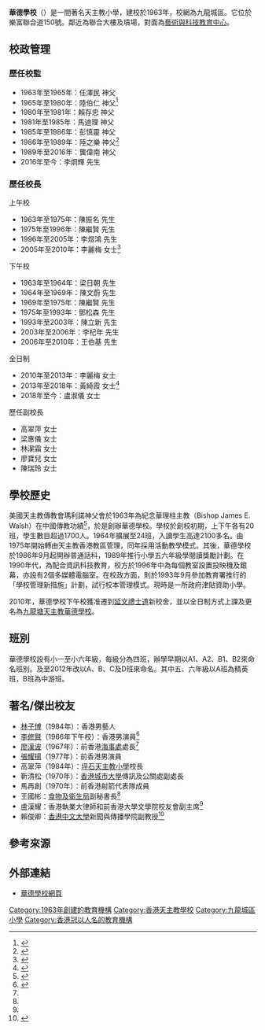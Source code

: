 {{Refimprove|time=2021-08-07}}
{{Infobox_School 
| name  =華德學校
| native_name=
| image = [[File:Bishop_Walsh_Primary_School_logo.png|250px]]
| motto = 勤謹謙信
| established    = 1963年
| closed         = 
| type           = 政府津貼
| founder        = 
| affiliation    = [[天主教香港教區|天主教香港教區]]
| district       = [[九龍城區|九龍城區]]
| address        = [[香港|香港]][[樂富|樂富]][[聯合道|聯合道]]150號
| religion       = [[天主教|天主教]]
| superintendent = 李烱輝先生
| principal      = 盧淑儀女士
| vice_principal = 廖寶兒女士、陳瑞玲女士
| enrollment     = 24班，6級
| language       = 中文
| students       = 
| magazine       = 華珍集、華萃、<br>華采學生報、BWS Times
| colors         = {{color box|#C8102E}} [[粉紅色|粉紅色]]、{{color box|#C8102E}} [[紅色|紅色]]<br>{{color box|#F6EB61}} [[黃色|黃色]]、{{color box|#151F6D}} [[藍色|藍色]]
| website        = [http://www.bishopwalsh.edu.hk/]
|}}

'''華德學校'''（{{lang-en|Bishop Walsh Primary School}}）是一間著名天主教小學，建校於1963年，校網為九龍城區。它位於樂富聯合道150號。鄰近為聯合大樓及墳場，對面為[[藝術與科技教育中心|藝術與科技教育中心]]。

==校政管理==
===歷任校監===
*1963年至1965年：任澤民 神父
*1965年至1980年：陸伯仁 神父<ref>{{cite web |url=https://mmis.hkpl.gov.hk/coverpage/-/coverpage/view?_coverpage_WAR_mmisportalportlet_hsf=%E7%95%A2%E6%A5%AD%E7%A6%AE&_coverpage_WAR_mmisportalportlet_actual_q=%28%20verbatim_dc.collection%3A%28%22Old%5C%20HK%5C%20Newspapers%22%29%20%29%20AND+%28%20%28%20allTermsMandatory%3A%28true%29%20OR+all_dc.title%3A%28%E7%95%A2%E6%A5%AD%E7%A6%AE%29%20OR+all_dc.creator%3A%28%E7%95%A2%E6%A5%AD%E7%A6%AE%29%20OR+all_dc.contributor%3A%28%E7%95%A2%E6%A5%AD%E7%A6%AE%29%20OR+all_dc.subject%3A%28%E7%95%A2%E6%A5%AD%E7%A6%AE%29%20OR+fulltext%3A%28%E7%95%A2%E6%A5%AD%E7%A6%AE%29%20OR+all_dc.description%3A%28%E7%95%A2%E6%A5%AD%E7%A6%AE%29%20%29%20%29&_coverpage_WAR_mmisportalportlet_sort_field=dc.publicationdate_bsort&p_r_p_-1078056564_c=QF757YsWv5%2B18%2FP68muQtxqCavUnkQWL&_coverpage_WAR_mmisportalportlet_o=1320&_coverpage_WAR_mmisportalportlet_sort_order=asc&_coverpage_WAR_mmisportalportlet_filter=dc.publicationdate_dt%3A%5B1970-01-01T00%3A00%3A00Z+TO+1979-12-31T15%3A59%3A59Z%5D |title=天主教華德學校招生廣告 |website= |page=9 |publisher=華僑日報 |date=1978-12-03 |access-date=2022-06-04 |quote=}}</ref>
*1980年至1981年：賴存忠 神父
*1981年至1985年：馬迪理 神父
*1985年至1986年：彭慎靈 神父
*1986年至1989年：陸之樂 神父<ref>{{cite news | title=華德學校慶祝銀禧 舉行開放日揭幕禮 | url=https://mmis.hkpl.gov.hk/coverpage/-/coverpage/view?_coverpage_WAR_mmisportalportlet_hsf=%E8%8F%AF%E5%BE%B7%E5%AD%B8%E6%A0%A1&_coverpage_WAR_mmisportalportlet_actual_q=%28%20verbatim_dc.collection%3A%28%22Old%5C%20HK%5C%20Newspapers%22%29%20%29%20AND+%28%20%28%20allTermsMandatory%3A%28true%29%20OR+all_dc.title%3A%28%E8%8F%AF%E5%BE%B7%E5%AD%B8%E6%A0%A1%29%20OR+all_dc.creator%3A%28%E8%8F%AF%E5%BE%B7%E5%AD%B8%E6%A0%A1%29%20OR+all_dc.contributor%3A%28%E8%8F%AF%E5%BE%B7%E5%AD%B8%E6%A0%A1%29%20OR+all_dc.subject%3A%28%E8%8F%AF%E5%BE%B7%E5%AD%B8%E6%A0%A1%29%20OR+fulltext%3A%28%E8%8F%AF%E5%BE%B7%E5%AD%B8%E6%A0%A1%29%20OR+all_dc.description%3A%28%E8%8F%AF%E5%BE%B7%E5%AD%B8%E6%A0%A1%29%20%29%20%29&_coverpage_WAR_mmisportalportlet_sort_field=score&p_r_p_-1078056564_c=QF757YsWv59H%2FuxqfBwEJClBaqTickpa&_coverpage_WAR_mmisportalportlet_o=45&_coverpage_WAR_mmisportalportlet_sort_order=desc | page=11 | publisher=華僑日報 | date=1988-05-02 | accessdate=2021-09-28 | quote= | archive-date=2021-09-28 | archive-url=https://web.archive.org/web/20210928091637/https://mmis.hkpl.gov.hk/coverpage/-/coverpage/view?_coverpage_WAR_mmisportalportlet_hsf=%E8%8F%AF%E5%BE%B7%E5%AD%B8%E6%A0%A1&_coverpage_WAR_mmisportalportlet_actual_q=%28%20verbatim_dc.collection%3A%28%22Old%5C%20HK%5C%20Newspapers%22%29%20%29%20AND+%28%20%28%20allTermsMandatory%3A%28true%29%20OR+all_dc.title%3A%28%E8%8F%AF%E5%BE%B7%E5%AD%B8%E6%A0%A1%29%20OR+all_dc.creator%3A%28%E8%8F%AF%E5%BE%B7%E5%AD%B8%E6%A0%A1%29%20OR+all_dc.contributor%3A%28%E8%8F%AF%E5%BE%B7%E5%AD%B8%E6%A0%A1%29%20OR+all_dc.subject%3A%28%E8%8F%AF%E5%BE%B7%E5%AD%B8%E6%A0%A1%29%20OR+fulltext%3A%28%E8%8F%AF%E5%BE%B7%E5%AD%B8%E6%A0%A1%29%20OR+all_dc.description%3A%28%E8%8F%AF%E5%BE%B7%E5%AD%B8%E6%A0%A1%29%20%29%20%29&_coverpage_WAR_mmisportalportlet_sort_field=score&p_r_p_-1078056564_c=QF757YsWv59H%2FuxqfBwEJClBaqTickpa&_coverpage_WAR_mmisportalportlet_o=45&_coverpage_WAR_mmisportalportlet_sort_order=desc | dead-url=no }}</ref>
*1989年至2016年：龔偉南 神父
*2016年至今：李烱輝 先生

===歷任校長===
;上午校
*1963年至1975年：陳振名 先生
*1975年至1996年：陳繼賢 先生
*1996年至2005年：李煜鴻 先生
*2005年至2010年：李麗梅 女士<ref>{{cite web |url=https://www.districtcouncils.gov.hk/wts/doc/2012_2015/common/committee_meetings_minutes/FEHC/FEHC_M13_M.pdf |title=第四屆黃大仙區議會轄下食物環境衞生事務委員會第十三次會議記錄 |date=2013-12-17 |website= |publisher=黃大仙區議會 |access-date=2021-09-28 |quote= |archive-date=2018-10-11 |archive-url=https://web.archive.org/web/20181011032844/https://www.districtcouncils.gov.hk/wts/doc/2012_2015/common/committee_meetings_minutes/FEHC/FEHC_M13_M.pdf |dead-url=no }}</ref>

;下午校
*1963年至1964年：梁日朝 先生
*1964年至1969年：陳文蔚 先生
*1969年至1975年：陳繼賢 先生
*1975年至1993年：鄧松森 先生
*1993年至2003年：陳立新 先生
*2003年至2006年：李杞年 先生
*2006年至2010年：王伯基 先生

;全日制
*2010年至2013年：李麗梅 女士
*2013年至2018年：黃綺霞 女士<ref>{{cite web |url=http://www.bishopwalsh.edu.hk/attachment/content/1551491833xqBTX.pdf |title=華萃第二十九期 |date=2018-07 |website= |publisher=華德學校 |access-date=2021-09-28 |quote= |archive-date=2021-09-27 |archive-url=https://web.archive.org/web/20210927142120/http://www.bishopwalsh.edu.hk/attachment/content/1551491833xqBTX.pdf |dead-url=no }}</ref>
*2018年至今：盧淑儀 女士

;歷任副校長
*高翠萍 女士
*梁惠儀 女士
*林潔霜 女士
*廖寶兒 女士
*陳瑞玲 女士

== 學校歷史 ==
美國天主教傳教會瑪利諾神父會於1963年為紀念華理柱主教（Bishop James E. Walsh）在中國傳教功績<ref>{{cite book |author1=黃棣才 |title=圖說香港歷史建築 1920－1945 |year=2015 |publisher=中華書局(香港) |page=82 |quote= |url=}}</ref>，於是創辦華德學校。學校於創校初期，上下午各有20班，學生數目超過1700人。1964年擴展至24班，入讀學生高達2100多名。由1975年開始轉由天主教香港教區管理，同年採用活動教學模式。其後，華德學校於1986年9月起開辦普通話科，1989年推行小學五六年級學閱讀獎勵計劃。在1990年代，為配合資訊科技教育，校方於1996年中為每個教室設置投映機及銀幕，亦設有2個多媒體電腦室。在校政方面，則於1993年9月參加教育署推行的「學校管理新措施」計劃，試行校本管理模式。現時是一所政府津貼資助小學。

2010年，華德學校下午校獲准遷到[[延文禮士道|延文禮士道]]新校舍，並以全日制方式上課及更名為[[九龍塘天主教華德學校|九龍塘天主教華德學校]]。

== 班別 ==
華德學校設有小一至小六年級，每級分為四班，辦學早期以A1、A2、B1、B2來命名班別。及至2012年改以A、B、C及D班來命名。其中五、六年級以A班為精英班，B班為中游班。

==著名/傑出校友==
*[[林子博|林子博]]（1984年）：香港男藝人
*[[李修賢|李修賢]]（1966年下午校）：香港男演員<ref name="九龍塘天主教華德學校　營造豐富語境">{{cite web |url=https://eastweek.my-magazine.me/main/36908 |title=九龍塘天主教華德學校　營造豐富語境 |last= |first= |date=2014-10-07 |website= |publisher=東周網 |access-date=2021-09-28 |quote= |archive-date=2021-09-27 |archive-url=https://web.archive.org/web/20210927142250/https://eastweek.my-magazine.me/main/36908 |dead-url=no }}</ref>
*[[廖漢波|廖漢波]]（1967年）：前香港[[海事處|海事處]]處長<ref name="九龍塘天主教華德學校　營造豐富語境" />
*[[張耀揚|張耀揚]]（1977年）：前香港男演員
*高翠萍（1984年）：[[坪石天主教小學|坪石天主教小學]]校長
*靳清松（1970年）：[[香港城市大學|香港城市大學]]傳訊及公關處副處長
*馬再創（1970年）：前香港射箭代表隊成員
*王國彬：[[食物及衞生局|食物及衞生局]]副秘書長<ref name="九龍塘天主教華德學校　營造豐富語境" />
*盧漢耀：香港執業大律師和前香港大學文學院校友會副主席<ref name="九龍塘天主教華德學校　營造豐富語境" />
*賴俊卿：[[香港中文大學|香港中文大學]]新聞與傳播學院副教授<ref>{{cite news | title=華德學校學生 贊助師長步行 | url=https://mmis.hkpl.gov.hk/coverpage/-/coverpage/view?_coverpage_WAR_mmisportalportlet_hsf=%E8%8F%AF%E5%BE%B7%E5%AD%B8%E6%A0%A1&_coverpage_WAR_mmisportalportlet_actual_q=%28%20verbatim_dc.collection%3A%28%22Old%5C%20HK%5C%20Newspapers%22%29%20%29%20AND+%28%20%28%20allTermsMandatory%3A%28true%29%20OR+all_dc.title%3A%28%E8%8F%AF%E5%BE%B7%E5%AD%B8%E6%A0%A1%29%20OR+all_dc.creator%3A%28%E8%8F%AF%E5%BE%B7%E5%AD%B8%E6%A0%A1%29%20OR+all_dc.contributor%3A%28%E8%8F%AF%E5%BE%B7%E5%AD%B8%E6%A0%A1%29%20OR+all_dc.subject%3A%28%E8%8F%AF%E5%BE%B7%E5%AD%B8%E6%A0%A1%29%20OR+fulltext%3A%28%E8%8F%AF%E5%BE%B7%E5%AD%B8%E6%A0%A1%29%20OR+all_dc.description%3A%28%E8%8F%AF%E5%BE%B7%E5%AD%B8%E6%A0%A1%29%20%29%20%29&_coverpage_WAR_mmisportalportlet_sort_field=score&p_r_p_-1078056564_c=QF757YsWv58W%2BpsjUUZMe%2B1F134dMiKW&_coverpage_WAR_mmisportalportlet_o=2&_coverpage_WAR_mmisportalportlet_sort_order=desc | page=2 | publisher=香港工商日報 | date=1977-03-15 | accessdate=2021-09-28 | quote= | archive-date=2021-09-28 | archive-url=https://web.archive.org/web/20210928091703/https://mmis.hkpl.gov.hk/coverpage/-/coverpage/view?_coverpage_WAR_mmisportalportlet_hsf=%E8%8F%AF%E5%BE%B7%E5%AD%B8%E6%A0%A1&_coverpage_WAR_mmisportalportlet_actual_q=(%20verbatim_dc.collection:(%22Old%5C%20HK%5C%20Newspapers%22)%20)%20AND+(%20(%20allTermsMandatory:(true)%20OR+all_dc.title:(%E8%8F%AF%E5%BE%B7%E5%AD%B8%E6%A0%A1)%20OR+all_dc.creator:(%E8%8F%AF%E5%BE%B7%E5%AD%B8%E6%A0%A1)%20OR+all_dc.contributor:(%E8%8F%AF%E5%BE%B7%E5%AD%B8%E6%A0%A1)%20OR+all_dc.subject:(%E8%8F%AF%E5%BE%B7%E5%AD%B8%E6%A0%A1)%20OR+fulltext:(%E8%8F%AF%E5%BE%B7%E5%AD%B8%E6%A0%A1)%20OR+all_dc.description:(%E8%8F%AF%E5%BE%B7%E5%AD%B8%E6%A0%A1)%20)%20)&_coverpage_WAR_mmisportalportlet_sort_field=score&p_r_p_-1078056564_c=QF757YsWv58W%2BpsjUUZMe%2B1F134dMiKW&_coverpage_WAR_mmisportalportlet_o=2&_coverpage_WAR_mmisportalportlet_sort_order=desc | dead-url=no }}</ref>

==參考來源==
{{reflist}}

==外部連結==
*[http://www.bishopwalsh.edu.hk 華德學校網頁] {{Wayback|url=http://www.bishopwalsh.edu.hk/ |date=20220219214216 }}

[[Category:1963年創建的教育機構|Category:1963年創建的教育機構]]
[[Category:香港天主教學校|Category:香港天主教學校]]
[[Category:九龍城區小學|Category:九龍城區小學]]
[[Category:香港冠以人名的教育機構|Category:香港冠以人名的教育機構]]